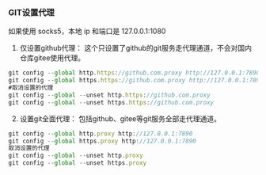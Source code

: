 ### GIT设置代理
如果使用 socks5，本地 ip 和端口是 127.0.0.1:1080

1) 仅设置github代理：
这个只设置了github的git服务走代理通道，不会对国内仓库gitee使用代理。

```js
git config --global http.https://github.com.proxy http://127.0.0.1:7890
git config --global https.https://github.com.proxy http://127.0.0.1:7890
#取消设置的代理
git config --global --unset http.https://github.com.proxy
git config --global --unset https.https://github.com.proxy
```

2) 设置git全面代理：
包括github、gitee等git服务全部走代理通道。
```js
git config --global http.proxy http://127.0.0.1:7890
git config --global https.proxy http://127.0.0.1:7890
取消设置的代理
git config --global --unset http.proxy
git config --global --unset https.proxy
```